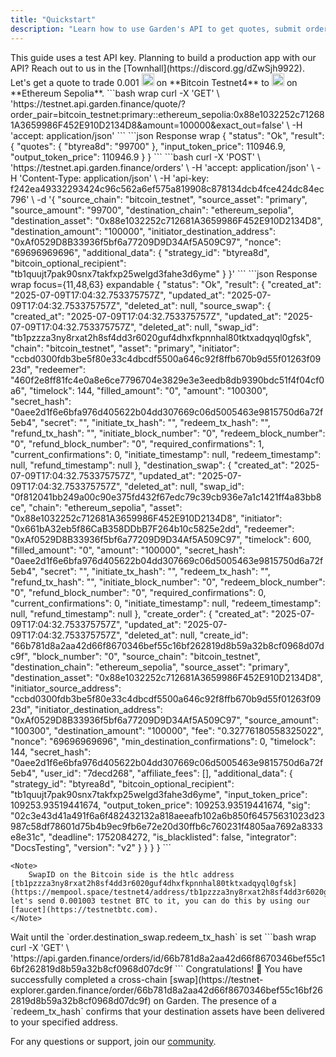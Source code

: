 ```yaml
---
title: "Quickstart"
description: "Learn how to use Garden's API to get quotes, submit orders, and track their status. This guide provides a quick overview of the core API endpoints."
---
```


<Note>
    This guide uses a test API key. Planning to build a production app with our API? Reach out to us in the [Townhall](https://discord.gg/dZwSjh9922).
</Note>

<Steps>
  <Step title="Get Quote">
    Let's get a quote to trade 0.001 <img src="/images/assets/bitcoin.svg" width="20" style={{display: 'inline'}} /> on **Bitcoin Testnet4** to <img src="/images/assets/wbtc.svg" width="20" style={{display: 'inline'}} /> on **Ethereum Sepolia**.
    ```bash wrap
    curl -X 'GET' \
     'https://testnet.api.garden.finance/quote/?order_pair=bitcoin_testnet:primary::ethereum_sepolia:0x88e1032252c712681A3659986F452E910D2134D8&amount=100000&exact_out=false' \
      -H 'accept: application/json'
    ```
    ```json Response wrap
    {
        "status": "Ok",
        "result": {
            "quotes": {
                "btyrea8d": "99700"
            },
            "input_token_price": 110946.9,
            "output_token_price": 110946.9
        }
    }
    ```
  </Step>
  <Step title="Submit Order">
    ```bash
    curl -X 'POST' \
    'https://testnet.api.garden.finance/orders' \
    -H 'accept: application/json' \
    -H 'Content-Type: application/json' \
    -H 'api-key: f242ea49332293424c96c562a6ef575a819908c878134dcb4fce424dc84ec796' \
    -d '{
        "source_chain": "bitcoin_testnet",
        "source_asset": "primary",
        "source_amount": "99700",
        "destination_chain": "ethereum_sepolia",
        "destination_asset": "0x88e1032252c712681A3659986F452E910D2134D8",
        "destination_amount": "100000",
        "initiator_destination_address": "0xAf0529D8B33936f5bf6a77209D9D34Af5A509C97",
        "nonce": "69696969696",
        "additional_data": {
            "strategy_id": "btyrea8d",
            "bitcoin_optional_recipient": "tb1quujt7pak90snx7takfxp25welgd3fahe3d6yme"
        }
    }'
    ```
    ```json Response wrap focus={11,48,63} expandable
    {
        "status": "Ok",
        "result": {
            "created_at": "2025-07-09T17:04:32.753375757Z",
            "updated_at": "2025-07-09T17:04:32.753375757Z",
            "deleted_at": null,
            "source_swap": {
                "created_at": "2025-07-09T17:04:32.753375757Z",
                "updated_at": "2025-07-09T17:04:32.753375757Z",
                "deleted_at": null,
                "swap_id": "tb1pzzza3ny8rxat2h8sf4dd3r6020guf4dhxfkpnnhal80tktxadqyql0gfsk",
                "chain": "bitcoin_testnet",
                "asset": "primary",
                "initiator": "ccbd0300fdb3be5f80e33c4dbcdf5500a646c92f8ffb670b9d55f01263f0923d",
                "redeemer": "460f2e8ff81fc4e0a8e6ce7796704e3829e3e3eedb8db9390bdc51f4f04cf0a6",
                "timelock": 144,
                "filled_amount": "0",
                "amount": "100300",
                "secret_hash": "0aee2d1f6e6bfa976d405622b04dd307669c06d5005463e9815750d6a72f5eb4",
                "secret": "",
                "initiate_tx_hash": "",
                "redeem_tx_hash": "",
                "refund_tx_hash": "",
                "initiate_block_number": "0",
                "redeem_block_number": "0",
                "refund_block_number": "0",
                "required_confirmations": 1,
                "current_confirmations": 0,
                "initiate_timestamp": null,
                "redeem_timestamp": null,
                "refund_timestamp": null
            },
            "destination_swap": {
                "created_at": "2025-07-09T17:04:32.753375757Z",
                "updated_at": "2025-07-09T17:04:32.753375757Z",
                "deleted_at": null,
                "swap_id": "0f812041bb249a00c90e375fd432f67edc79c39cb936e7a1c1421ff4a83bb8ce",
                "chain": "ethereum_sepolia",
                "asset": "0x88e1032252c712681A3659986F452E910D2134D8",
                "initiator": "0x661bA32eb5f86CaB358DDbB7F264b10c5825e2dd",
                "redeemer": "0xAf0529D8B33936f5bf6a77209D9D34Af5A509C97",
                "timelock": 600,
                "filled_amount": "0",
                "amount": "100000",
                "secret_hash": "0aee2d1f6e6bfa976d405622b04dd307669c06d5005463e9815750d6a72f5eb4",
                "secret": "",
                "initiate_tx_hash": "",
                "redeem_tx_hash": "",
                "refund_tx_hash": "",
                "initiate_block_number": "0",
                "redeem_block_number": "0",
                "refund_block_number": "0",
                "required_confirmations": 0,
                "current_confirmations": 0,
                "initiate_timestamp": null,
                "redeem_timestamp": null,
                "refund_timestamp": null
            },
            "create_order": {
                "created_at": "2025-07-09T17:04:32.753375757Z",
                "updated_at": "2025-07-09T17:04:32.753375757Z",
                "deleted_at": null,
                "create_id": "66b781d8a2aa42d66f8670346bef55c16bf262819d8b59a32b8cf0968d07dc9f",
                "block_number": "0",
                "source_chain": "bitcoin_testnet",
                "destination_chain": "ethereum_sepolia",
                "source_asset": "primary",
                "destination_asset": "0x88e1032252c712681A3659986F452E910D2134D8",
                "initiator_source_address": "ccbd0300fdb3be5f80e33c4dbcdf5500a646c92f8ffb670b9d55f01263f0923d",
                "initiator_destination_address": "0xAf0529D8B33936f5bf6a77209D9D34Af5A509C97",
                "source_amount": "100300",
                "destination_amount": "100000",
                "fee": "0.32776180558325022",
                "nonce": "69696969696",
                "min_destination_confirmations": 0,
                "timelock": 144,
                "secret_hash": "0aee2d1f6e6bfa976d405622b04dd307669c06d5005463e9815750d6a72f5eb4",
                "user_id": "7decd268",
                "affiliate_fees": [],
                "additional_data": {
                    "strategy_id": "btyrea8d",
                    "bitcoin_optional_recipient": "tb1quujt7pak90snx7takfxp25welgd3fahe3d6yme",
                    "input_token_price": 109253.93519441674,
                    "output_token_price": 109253.93519441674,
                    "sig": "02c3e43d41a491f6a6f482432132a818aeeafb102a6b850f64575631023d23987c58df78601d75b4b9ec9fb6e72e20d30ffb6c760231f4805aa7692a8333e8e31c",
                    "deadline": 1752084272,
                    "is_blacklisted": false,
                    "integrator": "DocsTesting",
                    "version": "v2"
                }
            }
        }
    }
    ```

    <Note>
        SwapID on the Bitcoin side is the htlc address [tb1pzzza3ny8rxat2h8sf4dd3r6020guf4dhxfkpnnhal80tktxadqyql0gfsk](https://mempool.space/testnet4/address/tb1pzzza3ny8rxat2h8sf4dd3r6020guf4dhxfkpnnhal80tktxadqyql0gfsk), let's send 0.001003 testnet BTC to it, you can do this by using our [faucet](https://testnetbtc.com).
    </Note>
  </Step>
  <Step title="Check Order Status">
      Wait until the `order.destination_swap.redeem_tx_hash` is set
    ```bash wrap
    curl -X 'GET' \
    'https://api.garden.finance/orders/id/66b781d8a2aa42d66f8670346bef55c16bf262819d8b59a32b8cf0968d07dc9f
    ```
  </Step>
</Steps>

<Check>
Congratulations! 🎉 You have successfully completed a cross-chain [swap](https://testnet-explorer.garden.finance/order/66b781d8a2aa42d66f8670346bef55c16bf262819d8b59a32b8cf0968d07dc9f) on Garden. The presence of a `redeem_tx_hash` confirms that your destination assets have been delivered to your specified address.
</Check>

For any questions or support, join our [community](https://discord.gg/dZwSjh9922).
